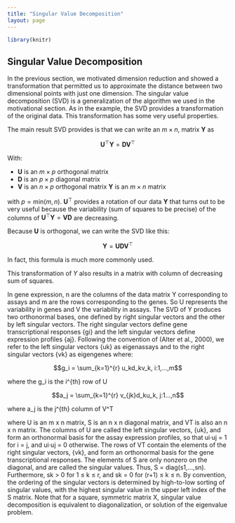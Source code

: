 ```yaml
---
title: "Singular Value Decomposition"
layout: page
---
```


```r
library(knitr)

```

## Singular Value Decomposition

In the previous section, we motivated dimension reduction and showed a transformation that permitted us to approximate the distance between two dimensional points with just one dimension. The singular value decomposition (SVD) is a generalization of the algorithm we used in the motivational section. As in the example, the SVD provides a transformation of the original data. This transformation has some very useful properties. 

The main result SVD provides is that we can write an $m \times n$, matrix $\mathbf{Y}$ as

$$\mathbf{U}^\top\mathbf{Y} = \mathbf{DV}^\top$$

With:

* $\mathbf{U}$ is an $m \times p$ orthogonal matrix
* $\mathbf{D}$ is an $p \times p$ diagonal matrix
* $\mathbf{V}$ is an $n \times p$ orthogonal matrix 
  $\mathbf{Y}$ is an $m \times n$ matrix
  
 
  
with $p=\mbox{min}(m,n)$. $\mathbf{U}^\top$ provides a rotation of our data $\mathbf{Y}$ that turns out to be very useful because the variability (sum of squares to be precise) of the columns of $\mathbf{U}^\top \mathbf{Y}=\mathbf{VD}$ are decreasing.

Because $\mathbf{U}$ is orthogonal, we can write the SVD like this:

$$\mathbf{Y} = \mathbf{UDV}^\top$$

In fact, this formula is much more commonly used. 

This transformation of $Y$ also results in a matrix with column of decreasing sum of squares.

In gene expression, n are the columns of the data matrix Y corresponding to assays and m are the rows corresponding to the genes. So U represents the variability in genes and V the variability in assays. The SVD of Y produces two orthonormal bases, one defined by right singular vectors and the other by left singular vectors. The right singular vectors define gene transcriptional responses {gi} and the left singular vectors define expression profiles {aj}. Following the convention of (Alter et al., 2000), we refer to the left singular vectors {uk} as eigenassays and to the right singular vectors {vk} as eigengenes where: 

$$g_i = \sum_{k=1}^{r} u_kd_kv_k, i:1,...,m$$

where the g_i is the i^{th} row of U

$$a_j = \sum_{k=1}^{r} v_{jk}d_ku_k, j:1...,n$$

where a_j is the j^{th} column of V^T

where U is an m x n matrix, S is an n x n diagonal matrix, and VT is also an n x n matrix. The columns of U are called the left singular vectors, {uk}, and form an orthonormal basis for the assay expression profiles, so that ui·uj = 1 for i = j, and ui·uj = 0 otherwise. The rows of VT contain the elements of the right singular vectors, {vk}, and form an orthonormal basis for the gene transcriptional responses. The elements of S are only nonzero on the diagonal, and are called the singular values. Thus, S = diag(s1,...,sn). Furthermore, sk > 0 for 1 ≤ k ≤ r, and sk = 0 for (r+1) ≤ k ≤ n. By convention, the ordering of the singular vectors is determined by high-to-low sorting of singular values, with the highest singular value in the upper left index of the S matrix. Note that for a square, symmetric matrix X, singular value decomposition is equivalent to diagonalization, or solution of the eigenvalue problem.

 
